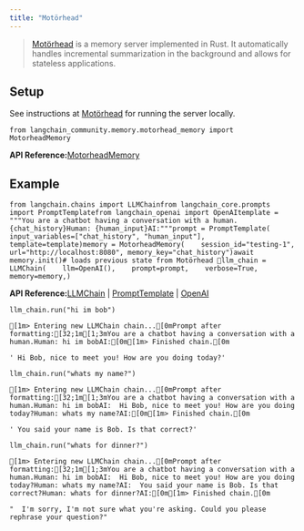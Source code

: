 ```yaml
---
title: "Motörhead"
---
```


> [Motörhead](https://github.com/getmetal/motorhead) is a memory server implemented in Rust. It automatically handles incremental summarization in the background and allows for stateless applications.

## Setup

See instructions at [Motörhead](https://github.com/getmetal/motorhead) for running the server locally.

```
from langchain_community.memory.motorhead_memory import MotorheadMemory
```

**API Reference:**[MotorheadMemory](https://python.langchain.com/api_reference/community/memory/langchain_community.memory.motorhead_memory.MotorheadMemory.html)

## Example

```
from langchain.chains import LLMChainfrom langchain_core.prompts import PromptTemplatefrom langchain_openai import OpenAItemplate = """You are a chatbot having a conversation with a human.{chat_history}Human: {human_input}AI:"""prompt = PromptTemplate(    input_variables=["chat_history", "human_input"], template=template)memory = MotorheadMemory(    session_id="testing-1", url="http://localhost:8080", memory_key="chat_history")await memory.init()# loads previous state from Motörhead 🤘llm_chain = LLMChain(    llm=OpenAI(),    prompt=prompt,    verbose=True,    memory=memory,)
```

**API Reference:**[LLMChain](https://python.langchain.com/api_reference/langchain/chains/langchain.chains.llm.LLMChain.html) | [PromptTemplate](https://python.langchain.com/api_reference/core/prompts/langchain_core.prompts.prompt.PromptTemplate.html) | [OpenAI](https://python.langchain.com/api_reference/openai/llms/langchain_openai.llms.base.OpenAI.html)

```
llm_chain.run("hi im bob")
```

```
[1m> Entering new LLMChain chain...[0mPrompt after formatting:[32;1m[1;3mYou are a chatbot having a conversation with a human.Human: hi im bobAI:[0m[1m> Finished chain.[0m
```

```
' Hi Bob, nice to meet you! How are you doing today?'
```

```
llm_chain.run("whats my name?")
```

```
[1m> Entering new LLMChain chain...[0mPrompt after formatting:[32;1m[1;3mYou are a chatbot having a conversation with a human.Human: hi im bobAI:  Hi Bob, nice to meet you! How are you doing today?Human: whats my name?AI:[0m[1m> Finished chain.[0m
```

```
' You said your name is Bob. Is that correct?'
```

```
llm_chain.run("whats for dinner?")
```

```
[1m> Entering new LLMChain chain...[0mPrompt after formatting:[32;1m[1;3mYou are a chatbot having a conversation with a human.Human: hi im bobAI:  Hi Bob, nice to meet you! How are you doing today?Human: whats my name?AI:  You said your name is Bob. Is that correct?Human: whats for dinner?AI:[0m[1m> Finished chain.[0m
```

```
"  I'm sorry, I'm not sure what you're asking. Could you please rephrase your question?"
```
